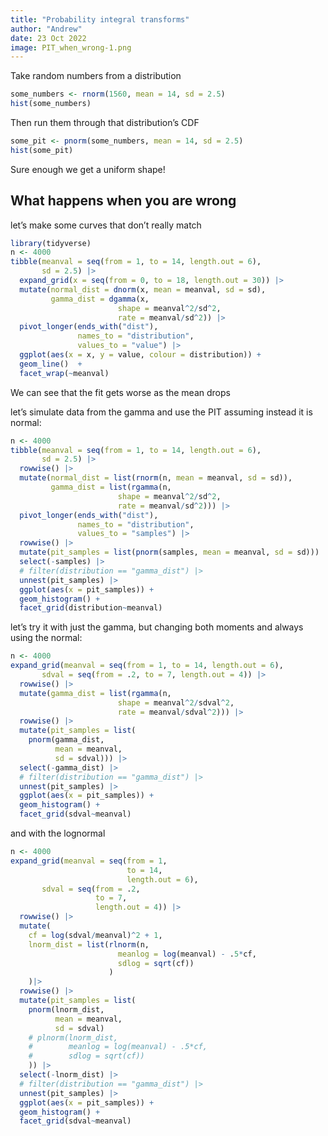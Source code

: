 ```yaml
---
title: "Probability integral transforms"
author: "Andrew"
date: 23 Oct 2022
image: PIT_when_wrong-1.png
---
```


Take random numbers from a distribution

```r
some_numbers <- rnorm(1560, mean = 14, sd = 2.5)
hist(some_numbers)
```

Then run them through that distribution's CDF

```r
some_pit <- pnorm(some_numbers, mean = 14, sd = 2.5)
hist(some_pit)
```

Sure enough we get a uniform shape!

## What happens when you are wrong

let's make some curves that don't really match

```r
library(tidyverse)
n <- 4000
tibble(meanval = seq(from = 1, to = 14, length.out = 6),
       sd = 2.5) |> 
  expand_grid(x = seq(from = 0, to = 18, length.out = 30)) |>
  mutate(normal_dist = dnorm(x, mean = meanval, sd = sd),
         gamma_dist = dgamma(x, 
                        shape = meanval^2/sd^2,
                        rate = meanval/sd^2)) |> 
  pivot_longer(ends_with("dist"), 
               names_to = "distribution",
               values_to = "value") |> 
  ggplot(aes(x = x, y = value, colour = distribution)) + 
  geom_line()  +
  facet_wrap(~meanval)

```

We can see that the fit gets worse as the mean drops

let's simulate data from the gamma and use the PIT assuming instead it is normal:

```r
n <- 4000
tibble(meanval = seq(from = 1, to = 14, length.out = 6),
       sd = 2.5) |> 
  rowwise() |>
  mutate(normal_dist = list(rnorm(n, mean = meanval, sd = sd)),
         gamma_dist = list(rgamma(n, 
                        shape = meanval^2/sd^2,
                        rate = meanval/sd^2))) |> 
  pivot_longer(ends_with("dist"), 
               names_to = "distribution",
               values_to = "samples") |> 
  rowwise() |> 
  mutate(pit_samples = list(pnorm(samples, mean = meanval, sd = sd))) |> 
  select(-samples) |> 
  # filter(distribution == "gamma_dist") |> 
  unnest(pit_samples) |> 
  ggplot(aes(x = pit_samples)) + 
  geom_histogram() + 
  facet_grid(distribution~meanval)
```

let's try it with just the gamma, but changing both moments and always using the normal:

```r
n <- 4000
expand_grid(meanval = seq(from = 1, to = 14, length.out = 6),
       sdval = seq(from = .2, to = 7, length.out = 4)) |> 
  rowwise() |>
  mutate(gamma_dist = list(rgamma(n, 
                        shape = meanval^2/sdval^2,
                        rate = meanval/sdval^2))) |> 
  rowwise() |> 
  mutate(pit_samples = list(
    pnorm(gamma_dist,
          mean = meanval,
          sd = sdval))) |> 
  select(-gamma_dist) |> 
  # filter(distribution == "gamma_dist") |> 
  unnest(pit_samples) |> 
  ggplot(aes(x = pit_samples)) + 
  geom_histogram() + 
  facet_grid(sdval~meanval)
```

and with the lognormal

```r
n <- 4000
expand_grid(meanval = seq(from = 1, 
                          to = 14, 
                          length.out = 6),
       sdval = seq(from = .2, 
                   to = 7, 
                   length.out = 4)) |> 
  rowwise() |>
  mutate(
    cf = log(sdval/meanval)^2 + 1,
    lnorm_dist = list(rlnorm(n, 
                        meanlog = log(meanval) - .5*cf, 
                        sdlog = sqrt(cf))
                      )
    )|> 
  rowwise() |> 
  mutate(pit_samples = list(
    pnorm(lnorm_dist,
          mean = meanval,
          sd = sdval)
    # plnorm(lnorm_dist, 
    #        meanlog = log(meanval) - .5*cf, 
    #        sdlog = sqrt(cf))
    )) |> 
  select(-lnorm_dist) |> 
  # filter(distribution == "gamma_dist") |> 
  unnest(pit_samples) |> 
  ggplot(aes(x = pit_samples)) + 
  geom_histogram() + 
  facet_grid(sdval~meanval)
```
